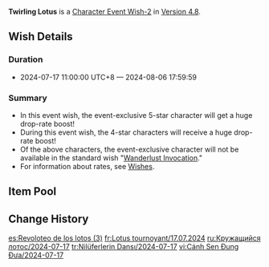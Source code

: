 {{Wish
|name              = Twirling Lotus 2024-07-17
|image             = Twirling Lotus 2024-07-17.png
|type              = Character Event
|type2             = Character Event-2
|duration          = event
|time_start        = 2024-07-17 11:00:00
|time_start_offset = GMT+8
|time_end          = 2024-08-06 17:59:59
|link              = https://genshin.hoyoverse.com/en/news/detail/124773
|preceding         = Romaritime Meluserenity/2024-06-25
|preceding2        = Chanson of Many Waters/2024-06-25
|succeeding        = Ambrosial Essence/2024-08-06
|succeeding2       = Discerner of Enigmas/2024-08-06
|alongside         = In the Name of the Rosula/2024-07-17
|alongside2        = Epitome Invocation/2024-07-17
|previous          = Twirling Lotus/2023-04-12
}}
'''Twirling Lotus''' is a [[Character Event Wish-2]] in [[Version 4.8]].

==Wish Details==
===Duration===
* 2024-07-17 11:00:00 UTC+8 &mdash; 2024-08-06 17:59:59

===Summary===
* In this event wish, the event-exclusive 5-star character {{Wish Item|Nilou}} will get a huge drop-rate boost!
* During this event wish, the 4-star characters {{Wish Item|Kirara;Kaveh;Ningguang}} will receive a huge drop-rate boost!
* Of the above characters, the event-exclusive character will not be available in the standard wish "[[Wanderlust Invocation]]."
* For information about rates, see [[Wish]]es.

==Item Pool==
{{Wish Pool
|character_5_F = Nilou
|character_4_F = Kirara; Kaveh; Ningguang
|character_5   = Dehya; Diluc; Jean; Keqing; Mona; Qiqi; Tighnari
|character_4   = Barbara; Beidou; Bennett; Candace; Charlotte; Chevreuse; Chongyun; Collei; Diona; Dori; Faruzan; Fischl; Freminet; Gaming; Gorou; Kujou Sara; Kuki Shinobu; Layla; Lynette; Mika; Noelle; Razor; Rosaria; Sayu; Sethos; Shikanoin Heizou; Sucrose; Thoma; Xiangling; Xingqiu; Xinyan; Yanfei; Yaoyao; Yun Jin
|weapon_4      = Dragon's Bane; Eye of Perception; Favonius Codex; Favonius Greatsword; Favonius Lance; Favonius Sword; Favonius Warbow; Lion's Roar; Rainslasher; Rust; Sacrificial Bow; Sacrificial Fragments; Sacrificial Greatsword; Sacrificial Sword; The Bell; The Flute; The Stringless; The Widsith
|weapon_3      = Black Tassel; Bloodtainted Greatsword; Cool Steel; Debate Club; Emerald Orb; Ferrous Shadow; Harbinger of Dawn; Magic Guide; Raven Bow; Sharpshooter's Oath; Skyrider Sword; Slingshot; Thrilling Tales of Dragon Slayers
}}

==Change History==
{{Change History|4.8}}

[[es:Revoloteo de los lotos (3)]]
[[fr:Lotus tournoyant/17.07.2024]]
[[ru:Кружащийся лотос/2024-07-17]]
[[tr:Nilüferlerin Dansı/2024-07-17]]
[[vi:Cánh Sen Đung Đưa/2024-07-17]]